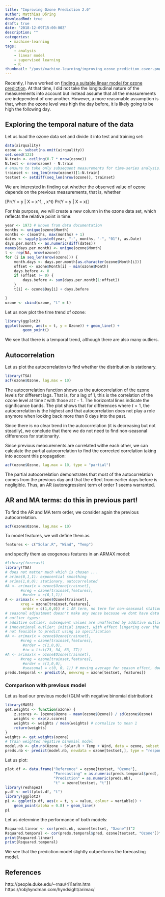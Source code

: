 ```yaml
---
title: "Improving Ozone Prediction 2.0"
author: Matthias Döring
downloadRmd: true
draft: true
date: '2018-12-09T15:00:00Z'
description: ""
categories:
  - machine-learning
tags:
    - analysis
    - linear model
    - supervised learning
    - R
thumbnail: "/post/machine-learning/improving_ozone_prediction_cover.png"
---
```

Recently, I have worked on [finding a suitable linear model for ozone prediction](/post/machine-learning/improving_ozone_prediction/). At that time, I did not take the longitudinal nature of the measurements into account but instead assume that all the measurements are independent of one another. However, a more reasonable assumption is that, when the ozone level was high the day before, it is likely going to be high the following day.

## Exploring the temporal nature of the data

Let us load the ozone data set and divide it into test and training set:

```r
data(airquality)
ozone <- subset(na.omit(airquality))
set.seed(123)
N.train <- ceiling(0.7 * nrow(ozone))
N.test <- nrow(ozone) - N.train
# ensure to take only subsequent measurements for time-series analysis:
trainset <- seq_len(nrow(ozone))[1:N.train]
testset <- setdiff(seq_len(nrow(ozone)), trainset)
```

We are interested in finding out whether the observed value of ozone depends on the previous measurements, that is, whether

\[Pr(Y = y | X = x^1, \ldots, x^t) \neq Pr(Y = y | X = x)\]

For this purpose, we will create a new column in the ozone data set, which reflects the relative point in time:

```r
year <- 1973 # known from data documentation
months <- unique(ozone$Month)
months <- c(months, max(months) + 1)
dates <- sapply(paste0(year, "-", months, "-", "01"), as.Date)
days.per.month <- as.numeric(diff(dates))
names(days.per.month) <- unique(ozone$Month)
t <- rep(NA, nrow(ozone))
for (i in seq_len(nrow(ozone))) {
    month.days <- days.per.month[as.character(ozone$Month[i])]
    offset <- ozone$Month[i] - min(ozone$Month)
    days.before <- 0
    if (offset != 0) {
        days.before <- sum(days.per.month[1:offset])
    }
    t[i] <- ozone$Day[i] + days.before

}
ozone <- cbind(ozone, "t" = t)
```

Let us now plot the time trend of ozone:

```r
library(ggplot2)
ggplot(ozone, aes(x = t, y = Ozone)) + geom_line() +
        geom_point()
```

We see that there is a temporal trend, although there are also many outliers. 

## Autocorrelation

Let us plot the autocorrelation to find whether the distribution is stationary.

```r
library(TSA)
acf(ozone$Ozone, lag.max = 10)
```

The autocorrelation function shows us the autocorrelation of the ozone levels for different lags. That is, for a lag of 1, this is the correlation of the ozone level at time $t$ with those at $t-1$. The horizontal lines indicate the significance bands. The plot shows that for differences where $t =1$, the autocorrelation is the highest and that autocorrelation does not play a role anymore when looking back more than 8 days into the past.

Since there is no clear trend in the autocorrelation (it is decreasing but not steadily), we conclude that there we do not need to find non-seasonal differences for stationarity.

Since previous measurements are correlated withe each other, we can calculate the partial autocorrelation to find the corrected correlation taking into account this propagation:
```r
acf(ozone$Ozone, lag.max = 10, type = "partial")
```

The partial autocorrelation demonstrates that most of the autocorrelation comes from the previous day and that the effect from earlier days before is negligible. Thus, an AR (autoregression) term of order 1 seems warranted.

## AR and MA terms: do this in previous part!

To find the AR and MA term order, we consider again the previous autocorrelation.

```r
acf(ozone$Ozone, lag.max = 10)
```

To model features, we will define them as

```r
features <- c("Solar.R", "Wind", "Temp")
```

and specify them as exogenous features in an ARMAX model:


```r
#library(forecast)
library(TSA)
# does not matter much which is chosen ...
# arima(0,1,1): exponential smoothing
# arima(1,0,0): stationary, autocorrelated
#A <- arimax(x = ozone$Ozone[trainset], 
       #xreg = ozone[trainset,features],
        #order = c(0,1,1))
A <- arimax(x = ozone$Ozone[trainset], 
       xreg = ozone[trainset,features],
        order = c(1,0,0)) # 1 AR term, no term for non-seasonal stationarity, and no term for lagged forecast errors (MA term)
# seasonal adjustment doesn't make any sense because we dont have data for multiple years
# outlier types:
# additive outlier: subsequent values are unaffected by additive outliers
# innovational outlier: initial impact, with effect lingering over the next observations.
# not feasible to predict using io specification
#A <- arimax(x = ozone$Ozone[trainset], 
       #xreg = ozone[trainset,features],
        #order = c(1,0,0),
        #io = list(23, 34, 63, 77))
#A <- arimax(x = ozone$Ozone[trainset], 
       #xreg = ozone[trainset,features],
        #order = c(1,0,0),
        #seasonal = c(0, 0, 1)) # moving average for season effect, doesn't help
preds.temporal <- predict(A, newxreg = ozone[testset, features])


```

### Comparison with previous model

Let us load our previous model (GLM with negative binomial distribution):

```r
library(MASS)
get.weights <- function(ozone) {
    z.scores <- (ozone$Ozone - mean(ozone$Ozone)) / sd(ozone$Ozone)
    weights <- exp(z.scores)
    weights <- weights / mean(weights) # normalize to mean 1
    return(weights)
}
weights <- get.weights(ozone)
# train weighted negative binomial model
model.nb <- glm.nb(Ozone ~ Solar.R + Temp + Wind, data = ozone, subset = trainset, weights = weights)
preds.nb <- predict(model.nb, newdata = ozone[testset,], type = "response")
```

Let us plot:

```r
plot.df <- data.frame("Reference" = ozone[testset, "Ozone"],
                      "Forecasting" = as.numeric(preds.temporal$pred),
                      "Prediction" = as.numeric(preds.nb),
                      "t" = ozone[testset, "t"])
library(reshape2)
p.df <- melt(plot.df, "t")
library(ggplot2)
p1 <- ggplot(p.df, aes(x = t, y = value, colour = variable)) + 
    geom_point(alpha = 0.8) + geom_line()
p1
```
Let us determine the performance of both models:

```r
Rsquared.linear <- cor(preds.nb, ozone[testset, "Ozone"])^2
Rsquared.temporal <- cor(preds.temporal$pred, ozone[testset, "Ozone"])^2
print(Rsquared.linear)
print(Rsquared.temporal)
```

We see that the prediction model slightly outperforms the forecasting model.

## References

http://people.duke.edu/~rnau/411arim.htm
https://robjhyndman.com/hyndsight/arimax/
